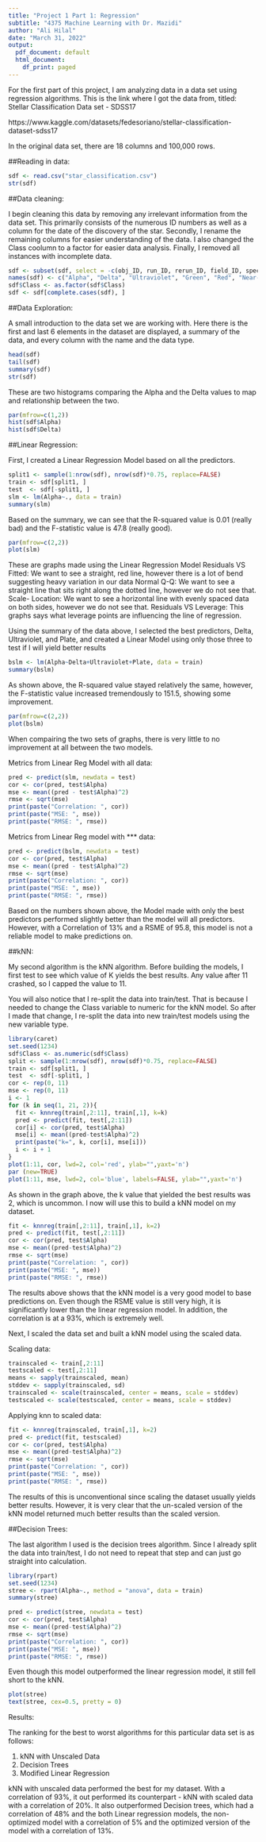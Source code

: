 ```yaml
---
title: "Project 1 Part 1: Regression"
subtitle: "4375 Machine Learning with Dr. Mazidi"
author: "Ali Hilal"
date: "March 31, 2022"
output:
  pdf_document: default
  html_document:
    df_print: paged
---
```

For the first part of this project, I am analyzing data in a data set using regression algorithms. This is the link where I got the data from, titled: Stellar Classification Data set - SDSS17

https://www.kaggle.com/datasets/fedesoriano/stellar-classification-dataset-sdss17

In the original data set, there are 18 columns and 100,000 rows.


##Reading in data: 

```r
sdf <- read.csv("star_classification.csv")
str(sdf)
```

##Data cleaning:

I begin cleaning this data by removing any irrelevant information from the data set. This primarily consists of the numerous ID numbers as well as a column for the date of the discovery of the star. Secondly, I rename the remaining columns for easier understanding of the data. I also changed the Class coolumn to a factor for easier data analysis. Finally, I removed all instances with incomplete data.

```r
sdf <- subset(sdf, select = -c(obj_ID, run_ID, rerun_ID, field_ID, spec_obj_ID, MJD, fiber_ID))
names(sdf) <- c("Alpha", "Delta", "Ultraviolet", "Green", "Red", "Near-Infrared", "Infrared", "Camera", "Class", "Redshift", "Plate")
sdf$Class <- as.factor(sdf$Class)
sdf <- sdf[complete.cases(sdf), ]

```

##Data Exploration: 

A small introduction to the data set we are working with. Here there is the first and last 6 elements in the dataset are displayed, a summary of the data, and every column with the name and the data type. 

```r
head(sdf)
tail(sdf)
summary(sdf)
str(sdf)
```

These are two histograms comparing the Alpha and the Delta values to map and relationship between the two.

```r
par(mfrow=c(1,2))
hist(sdf$Alpha)
hist(sdf$Delta)
```


##Linear Regression:

First, I created a Linear Regression Model based on all the predictors. 

```r
split1 <- sample(1:nrow(sdf), nrow(sdf)*0.75, replace=FALSE)
train <- sdf[split1, ]
test  <- sdf[-split1, ]
slm <- lm(Alpha~., data = train)
summary(slm)
```

Based on the summary, we can see that the R-squared value is 0.01 (really bad) and the F-statistic value is 47.8 (really good). 

```r
par(mfrow=c(2,2))
plot(slm)
```

These are graphs made using the Linear Regression Model
  Residuals VS Fitted: We want to see a straight, red line, however there is a lot of bend suggesting heavy variation in our                        data 
  Normal Q-Q: We want to see a straight line that sits right along the dotted line, however we do not see that.
  Scale- Location: We want to see a horizontal line  with evenly spaced data on both sides, however we do not see that.
  Residuals VS Leverage: This graphs says what leverage points are influencing the line of regression.
  
Using the  summary of the data above, I selected the best predictors, Delta, Ultraviolet, and Plate, and created a Linear Model using only those three to test if I will yield better results

```r
bslm <- lm(Alpha~Delta+Ultraviolet+Plate, data = train)
summary(bslm)
```

As shown above, the R-squared value stayed relatively the same, however, the F-statistic value increased tremendously to 151.5, showing some improvement. 

```r
par(mfrow=c(2,2))
plot(bslm)
```

When compairing the two sets of graphs, there is very little to no improvement at all between the two models. 

Metrics from Linear Reg Model with all data:
```r
pred <- predict(slm, newdata = test)
cor <- cor(pred, test$Alpha)
mse <- mean((pred - test$Alpha)^2)
rmse <- sqrt(mse)
print(paste("Correlation: ", cor))
print(paste("MSE: ", mse))
print(paste("RMSE: ", rmse))
```

Metrics from Linear Reg model with *** data:
```r
pred <- predict(bslm, newdata = test)
cor <- cor(pred, test$Alpha)
mse <- mean((pred - test$Alpha)^2)
rmse <- sqrt(mse)
print(paste("Correlation: ", cor))
print(paste("MSE: ", mse))
print(paste("RMSE: ", rmse))
```

Based on the numbers shown above, the Model made with only the best predictors performed slightly better than the model will all predictors. However, with a Correlation of 13% and a RSME of 95.8, this model is not a reliable model to make predictions on. 


##kNN: 

My second algorithm is the kNN algorithm. Before building the models, I first test to see which value of K yields the best results. Any value after 11 crashed, so I capped the value to 11.

You will also notice that I re-split the data into train/test. That is because I needed to change the Class variable to numeric for the kNN model. So after I made that change, I re-split the data into new train/test models using the new variable type. 

```r
library(caret)
set.seed(1234)
sdf$Class <- as.numeric(sdf$Class)
split <- sample(1:nrow(sdf), nrow(sdf)*0.75, replace=FALSE)
train <- sdf[split1, ]
test  <- sdf[-split1, ]
cor <- rep(0, 11)
mse <- rep(0, 11)
i <- 1
for (k in seq(1, 21, 2)){
  fit <- knnreg(train[,2:11], train[,1], k=k)
  pred <- predict(fit, test[,2:11])
  cor[i] <- cor(pred, test$Alpha)
  mse[i] <- mean((pred-test$Alpha)^2)
  print(paste("k=", k, cor[i], mse[i]))
  i <- i + 1
}
plot(1:11, cor, lwd=2, col='red', ylab="",yaxt='n')
par (new=TRUE)
plot(1:11, mse, lwd=2, col='blue', labels=FALSE, ylab="",yaxt='n')
```

As shown in the graph above, the k value that yielded the best results was 2, which is uncommon. I now will use this to build a kNN model on my dataset. 

```r
fit <- knnreg(train[,2:11], train[,1], k=2)
pred <- predict(fit, test[,2:11])
cor <- cor(pred, test$Alpha)
mse <- mean((pred-test$Alpha)^2)
rmse <- sqrt(mse)
print(paste("Correlation: ", cor))
print(paste("MSE: ", mse))
print(paste("RMSE: ", rmse))
```

The results above shows that the kNN model is a very good model to base predictions on. Even though the RSME value is still very high, it is significantly lower than the linear regression model. In addition, the correlation is at a 93%, which is extremely well. 

Next, I scaled the data set and built a kNN model using the scaled data. 

Scaling data:

```r
trainscaled <- train[,2:11]
testscaled <- test[,2:11]
means <- sapply(trainscaled, mean)
stddev <- sapply(trainscaled, sd)
trainscaled <- scale(trainscaled, center = means, scale = stddev)
testscaled <- scale(testscaled, center = means, scale = stddev)
```

Applying knn to scaled data:

```r
fit <- knnreg(trainscaled, train[,1], k=2)
pred <- predict(fit, testscaled)
cor <- cor(pred, test$Alpha)
mse <- mean((pred-test$Alpha)^2)
rmse <- sqrt(mse)
print(paste("Correlation: ", cor))
print(paste("MSE: ", mse))
print(paste("RMSE: ", rmse))
```

The results of this is unconventional since scaling the dataset usually yields better results. However, it is very clear that the un-scaled version of the kNN model returned much better results than the scaled version. 


##Decision Trees:

The last algorithm I used is the decision trees algorithm. Since I already split the data into train/test, I do not need to repeat that step and can just go straight into calculation. 

```r
library(rpart)
set.seed(1234)
stree <- rpart(Alpha~., method = "anova", data = train)
summary(stree)
```


```r
pred <- predict(stree, newdata = test)
cor <- cor(pred, test$Alpha)
mse <- mean((pred-test$Alpha)^2)
rmse <- sqrt(mse)
print(paste("Correlation: ", cor))
print(paste("MSE: ", mse))
print(paste("RMSE: ", rmse))
```

Even though this model outperformed the linear regression model, it still fell short to the kNN. 

```r
plot(stree)
text(stree, cex=0.5, pretty = 0)
```


Results:

The ranking for the best to worst algorithms for this particular data set is as follows:

1. kNN with Unscaled Data
2. Decision Trees
3. Modified Linear Regression

kNN with unscaled data performed the best for my dataset. With a correlation of 93%, it out performed its counterpart - kNN with scaled data with a correlation of 20%. It also outperformed Decision trees, which had a correlation of 48% and the both Linear regression models, the non-optimized model with a correlation of 5% and the optimized version of the model with a correlation of 13%. 





